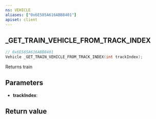 ```yaml
---
ns: VEHICLE
aliases: ["0x6E585A616ABB8401"]
apiset: client
---
```

## _GET_TRAIN_VEHICLE_FROM_TRACK_INDEX

```c
// 0x6E585A616ABB8401
Vehicle _GET_TRAIN_VEHICLE_FROM_TRACK_INDEX(int trackIndex);
```

Returns train

## Parameters
* **trackIndex**:

## Return value
